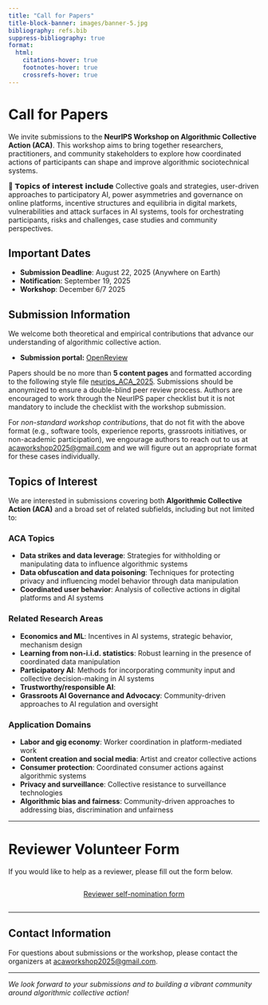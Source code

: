 ```yaml
---
title: "Call for Papers"
title-block-banner: images/banner-5.jpg
bibliography: refs.bib
suppress-bibliography: true
format:
  html:
    citations-hover: true
    footnotes-hover: true
    crossrefs-hover: true
---
```


# Call for Papers

We invite submissions to the **NeurIPS Workshop on Algorithmic Collective Action (ACA)**. This workshop aims to bring together researchers, practitioners, and community stakeholders to explore how coordinated actions of participants can shape and improve algorithmic sociotechnical systems.

📌 𝗧𝗼𝗽𝗶𝗰𝘀 𝗼𝗳 𝗶𝗻𝘁𝗲𝗿𝗲𝘀𝘁 𝗶𝗻𝗰𝗹𝘂𝗱𝗲
Collective goals and strategies, user-driven approaches to participatory AI, power asymmetries and governance on online platforms, incentive structures and equilibria in digital markets, vulnerabilities and attack surfaces in AI systems, tools for orchestrating participants, risks and challenges, case studies and community perspectives.


## Important Dates

- **Submission Deadline**: August 22, 2025 (Anywhere on Earth)
- **Notification**: September 19, 2025
- **Workshop**: December 6/7 2025

## Submission Information

We welcome both theoretical and empirical contributions that advance our understanding of algorithmic collective action.

- **Submission portal:** [OpenReview](https://openreview.net/group?id=NeurIPS.cc/2025/Workshop/ACA#tab-your-consoles)

Papers should be no more than **5 content pages** and formatted according to the following style file [neurips_ACA_2025](https://drive.google.com/file/d/1kjpiXTdWP3ygUmEZ8ZnnyusyIl-P699T/view?usp=sharing). Submissions should be anonymized to ensure a double-blind peer review process. Authors are encouraged to work through the NeurIPS paper checklist but it is not mandatory to include the checklist with the workshop submission. 

For *non-standard workshop contributions*, that do not fit with the above format (e.g., software tools, experience reports, grassroots initiatives, or non-academic participation), we engourage authors to reach out to us at [acaworkshop2025@gmail.com](mailto:acaworkshop2025@gmail.com) and we will  figure out an appropriate format for these cases individually.

## Topics of Interest

We are interested in submissions covering both **Algorithmic Collective Action (ACA)** and a broad set of related subfields, including but not limited to:

### ACA Topics
- **Data strikes and data leverage**: Strategies for withholding or manipulating data to influence algorithmic systems
- **Data obfuscation and data poisoning**: Techniques for protecting privacy and influencing model behavior through data manipulation
- **Coordinated user behavior**: Analysis of collective actions in digital platforms and AI systems

### Related Research Areas
- **Economics and ML**: Incentives in AI systems, strategic behavior, mechanism design
- **Learning from non-i.i.d. statistics**: Robust learning in the presence of coordinated data manipulation
- **Participatory AI**: Methods for incorporating community input and collective decision-making in AI systems
- **Trustworthy/responsible AI**: 
- **Grassroots AI Governance and Advocacy**: Community-driven approaches to AI regulation and oversight

### Application Domains
- **Labor and gig economy**: Worker coordination in platform-mediated work
- **Content creation and social media**: Artist and creator collective actions
- **Consumer protection**: Coordinated consumer actions against algorithmic systems
- **Privacy and surveillance**: Collective resistance to surveillance technologies
- **Algorithmic bias and fairness**: Community-driven approaches to addressing bias, discrimination and unfairness

---

# Reviewer Volunteer Form

If you would like to help as a reviewer, please fill out the form below.  

<div style="text-align: center; margin-top: 2em; margin-bottom: 2em;">
  <a href="https://forms.gle/oXT3pzQAkzvuzgVq6" target="_blank" class="reviewer-form-btn">Reviewer self-nomination form</a>
</div>

---

## Contact Information

For questions about submissions or the workshop, please contact the organizers at [acaworkshop2025@gmail.com](mailto:acaworkshop2025@gmail.com).

---

*We look forward to your submissions and to building a vibrant community around algorithmic collective action!* 
